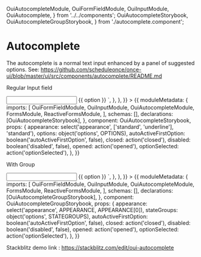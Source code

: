   OuiAutocompleteModule,
  OuiFormFieldModule,
  OuiInputModule,
  OuiAutocomplete,
} from '../../components';
  OuiAutocompleteStorybook,
  OuiAutocompleteGroupStorybook,
} from './autocomplete.component';

<Meta title="MDX FORM FIELD/Autocomplete" />

# Autocomplete

The autocomplete is a normal text input enhanced by a panel of suggested options. See: https://github.com/scheduleonce/once-ui/blob/master/ui/src/components/autocomplete/README.md

Regular Input field

<Canvas>
  <Story
    name="Regular"
    parameters={{
      docs: {
        source: {
          code: `<oui-form-field>
            <input oui-input [ouiAutocomplete]="auto" />
          </oui-form-field>
          <oui-autocomplete #auto="ouiAutocomplete">
            <oui-option *ngFor="let option of options" [value]="option">
              {{ option }}
            </oui-option>
          </oui-autocomplete>`,
        },
      },
    }}
  >
    {{
      moduleMetadata: {
        imports: [
          OuiFormFieldModule,
          OuiInputModule,
          OuiAutocompleteModule,
          FormsModule,
          ReactiveFormsModule,
        ],
        schemas: [],
        declarations: [OuiAutocompleteStorybook],
      },
      component: OuiAutocompleteStorybook,
      props: {
        appearance: select('appearance', ['standard', 'underline'], 'standard'),
        options: object('options', OPTIONS),
        autoActiveFirstOption: boolean('autoActiveFirstOption', false),
        closed: action('closed'),
        disabled: boolean('disabled', false),
        opened: action('opened'),
        optionSelected: action('optionSelected'),
      },
    }}
  </Story>
</Canvas>

With Group

<Canvas>
  <Story
    name="With group"
    parameters={{
      docs: {
        source: {
          code: `<oui-form-field>
            <input oui-input [ouiAutocomplete]="auto" />
          </oui-form-field>
          <oui-autocomplete #auto="ouiAutocomplete">
            <oui-option *ngFor="let option of options" [value]="option">
              {{ option }}
            </oui-option>
          </oui-autocomplete>`,
        },
      },
    }}
  >
    {{
      moduleMetadata: {
        imports: [
          OuiFormFieldModule,
          OuiInputModule,
          OuiAutocompleteModule,
          FormsModule,
          ReactiveFormsModule,
        ],
        schemas: [],
        declarations: [OuiAutocompleteGroupStorybook],
      },
      component: OuiAutocompleteGroupStorybook,
      props: {
        appearance: select('appearance', APPEARANCE, APPEARANCE[0]),
        stateGroups: object('options', STATEGROUPS),
        autoActiveFirstOption: boolean('autoActiveFirstOption', false),
        closed: action('closed'),
        disabled: boolean('disabled', false),
        opened: action('opened'),
        optionSelected: action('optionSelected'),
      },
    }}
  </Story>
</Canvas>

Stackblitz demo link : https://stackblitz.com/edit/oui-autocomplete

<ArgsTable of={OuiAutocomplete} />
